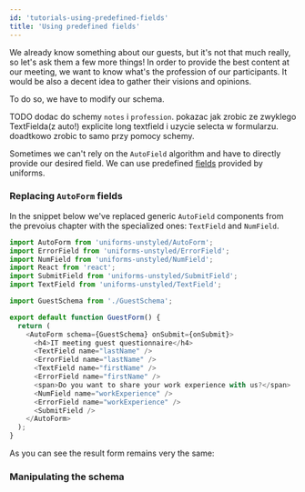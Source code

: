 ```yaml
---
id: 'tutorials-using-predefined-fields'
title: 'Using predefined fields'
---
```



We already know something about our guests, but it's not that much really, so let's ask them a few more things!
In order to provide the best content at our meeting, we want to know what's the profession of our participants.
It would be also a decent idea to gather their visions and opinions.

To do so, we have to modify our schema.

TODO dodac do schemy `notes` i `profession`. pokazac jak zrobic ze zwyklego TextFielda(z auto!) explicite long textfield i uzycie selecta w formularzu. doadtkowo zrobic to samo przy pomocy schemy.

Sometimes we can't rely on the `AutoField` algorithm and have to directly provide our desired field.
We can use predefined [fields](api-fields.md) provided by uniforms.

### Replacing `AutoForm` fields

In the snippet below we've replaced generic `AutoField` components from the prevoius chapter with the specialized ones: `TextField` and `NumField`.

```js
import AutoForm from 'uniforms-unstyled/AutoForm';
import ErrorField from 'uniforms-unstyled/ErrorField';
import NumField from 'uniforms-unstyled/NumField';
import React from 'react';
import SubmitField from 'uniforms-unstyled/SubmitField';
import TextField from 'uniforms-unstyled/TextField';

import GuestSchema from './GuestSchema';

export default function GuestForm() {
  return (
    <AutoForm schema={GuestSchema} onSubmit={onSubmit}>
      <h4>IT meeting guest questionnaire</h4>
      <TextField name="lastName" />
      <ErrorField name="lastName" />
      <TextField name="firstName" />
      <ErrorField name="firstName" />
      <span>Do you want to share your work experience with us?</span>
      <NumField name="workExperience" />
      <ErrorField name="workExperience" />
      <SubmitField />
    </AutoForm>
  );
}
```

As you can see the result form remains very the same:

<FormContainer>
  <GuestForm5 />
</FormContainer>

### Manipulating the schema

